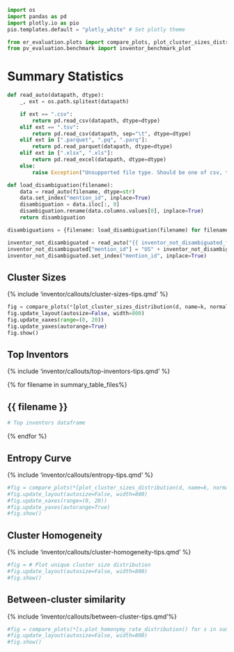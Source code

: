 ```python
import os
import pandas as pd
import plotly.io as pio
pio.templates.default = "plotly_white" # Set plotly theme

from er_evaluation.plots import compare_plots, plot_cluster_sizes_distribution
from pv_evaluation.benchmark import inventor_benchmark_plot
```

# Summary Statistics

```python
def read_auto(datapath, dtype):
    _, ext = os.path.splitext(datapath)

    if ext == ".csv":
        return pd.read_csv(datapath, dtype=dtype)
    elif ext == ".tsv":
        return pd.read_csv(datapath, sep="\t", dtype=dtype)
    elif ext in [".parquet", ".pq", ".parq"]:
        return pd.read_parquet(datapath, dtype=dtype)
    elif ext in [".xlsx", ".xls"]:
        return pd.read_excel(datapath, dtype=dtype)
    else:
        raise Exception("Unsupported file type. Should be one of csv, tsv, parquet, or xlsx.")

def load_disambiguation(filename):
    data = read_auto(filename, dtype=str)
    data.set_index("mention_id", inplace=True)
    disambiguation = data.iloc[:, 0]
    disambiguation.rename(data.columns.values[0], inplace=True)
    return disambiguation

disambiguations = {filename: load_disambiguation(filename) for filename in {{ disambiguation_files }}}

inventor_not_disambiguated = read_auto("{{ inventor_not_disambiguated_file }}", dtype=str)
inventor_not_disambiguated["mention_id"] = "US" + inventor_not_disambiguated.patent_id + "-" + inventor_not_disambiguated.inventor_sequence
inventor_not_disambiguated.set_index("mention_id", inplace=True)
```

::: {.panel-tabset}

## Cluster Sizes

{% include 'inventor/callouts/cluster-sizes-tips.qmd' %}

:::{.column-body-outset}
```python
fig = compare_plots(*[plot_cluster_sizes_distribution(d, name=k, normalize=True) for k, d in disambiguations.items()])
fig.update_layout(autosize=False, width=800)
fig.update_xaxes(range=(0, 20))
fig.update_yaxes(autorange=True)
fig.show()
```
:::

## Top Inventors

{% include 'inventor/callouts/top-inventors-tips.qmd' %}

::: {.panel-tabset}

{% for filename in  summary_table_files%}

## {{ filename }}

```python
# Top inventors dataframe
```

{% endfor %}

:::

## Entropy Curve

{% include 'inventor/callouts/entropy-tips.qmd' %}

:::{.column-body-outset}
```python
#fig = compare_plots(*[plot_cluster_sizes_distribution(d, name=k, normalize=True) for k, d in disambiguations.items()])
#fig.update_layout(autosize=False, width=800)
#fig.update_xaxes(range=(0, 20))
#fig.update_yaxes(autorange=True)
#fig.show()
```
:::

## Cluster Homogeneity

{% include 'inventor/callouts/cluster-homogeneity-tips.qmd' %}

:::{.column-body-outset}
```python
#fig = # Plot unique cluster size distribution
#fig.update_layout(autosize=False, width=800)
#fig.show()
```
:::

## Between-cluster similarity

{% include 'inventor/callouts/between-cluster-tips.qmd'%}

:::{.column-body-outset}
```python
#fig = compare_plots(*[s.plot_homonymy_rate_distribution() for s in summarizers.values()])
#fig.update_layout(autosize=False, width=800)
#fig.show()
```
:::

:::
